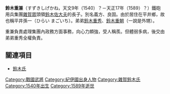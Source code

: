 {{unreferenced|time=2010-09-23T06:24:36+00:00}}
'''鈴木重兼'''（すずきしげかね，天文9年（1540）？－天正17年（1589）？）鐵砲用兵集團[[雜賀眾|雜賀眾]]頭領[[鈴木佐大夫|鈴木佐大夫]]的長子。別名義方、良固。由於居住在平井鄉，故也稱平井孫一（ひらい まごいち）。弟弟[[鈴木重秀|鈴木重秀]]、[[鈴木重朝|鈴木重朝]]（一說是外甥）。

重兼負責處理集團內政務方面事務，向心力頗強，受人稱羨。但體弱多病，後交由弟弟重秀全權負責。

== 關連項目 ==
* [[鈴木氏|鈴木氏]]

{{DEFAULTSORT:Suzuki Shigekane}}
[[Category:戰國武將|Category:戰國武將]]
[[Category:紀伊國出身人物|Category:紀伊國出身人物]]
[[Category:雜賀鈴木氏|Category:雜賀鈴木氏]]
[[Category:1540年出生|Category:1540年出生]]
[[Category:1589年逝世|Category:1589年逝世]]